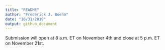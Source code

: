 ```yaml
---
title: "README"
author: "Frederick J. Boehm"
date: "10/31/2019"
output: github_document
---
```


Submission will open at 8 a.m. ET on November 4th and close at 5 p.m. ET on November 21st.
